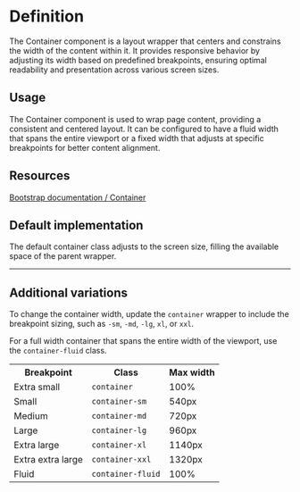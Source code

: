 

<Meta title="Container" of={containerStories} />

<div className="sb-unstyled">

# Definition

The Container component is a layout wrapper that centers and constrains the width of the content within it. It provides responsive behavior by adjusting its width based on predefined breakpoints, ensuring optimal readability and presentation across various screen sizes.

## Usage

The Container component is used to wrap page content, providing a consistent and centered layout. It can be configured to have a fluid width that spans the entire viewport or a fixed width that adjusts at specific breakpoints for better content alignment.

## Resources

[Bootstrap documentation / Container](https://getbootstrap.com/docs/5.3/layout/containers/)

## Default implementation

The default container class adjusts to the screen size, filling the available space of the parent wrapper.

<Canvas of={containerStories.ContainerFluid} />

---

## Additional variations

To change the container width, update the `container` wrapper to include the breakpoint sizing, such as `-sm`, `-md`, `-lg`, `xl`, or `xxl`.

For a full width container that spans the entire width of the viewport, use the `container-fluid` class.

<table>
  <tr>
    <th>Breakpoint</th><th>Class</th><th>Max width</th>
  </tr>
  <tr>
    <td>Extra small</td><td><code>container</code></td><td>100%</td>
  </tr>
  <tr>
    <td>Small</td><td><code>container-sm</code></td><td>540px</td>
  </tr>
  <tr>
    <td>Medium</td><td><code>container-md</code></td><td>720px</td>
  </tr>
  <tr>
    <td>Large</td><td><code>container-lg</code></td><td>960px</td>
  </tr>
  <tr>
    <td>Extra large</td><td><code>container-xl</code></td><td>1140px</td>
  </tr>
  <tr>
    <td>Extra extra large</td><td><code>container-xxl</code></td><td>1320px</td>
  </tr>
  <tr>
    <td>Fluid</td><td><code>container-fluid</code></td><td>100%</td>
  </tr>
</table>

</div>
